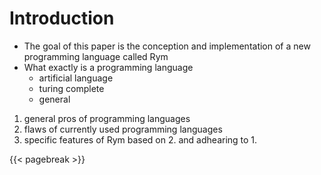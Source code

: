 # Introduction

- The goal of this paper is the conception and implementation of a new programming language called Rym
- What exactly is a programming language
  - artificial language
  - turing complete
  - general

1. general pros of programming languages
2. flaws of currently used programming languages
3. specific features of Rym based on 2. and adhearing to 1.

{{< pagebreak >}}
